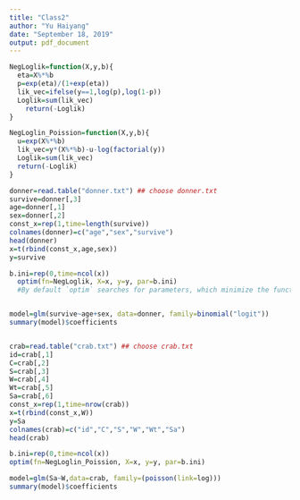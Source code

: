 ```yaml
---
title: "Class2"
author: "Yu Haiyang"
date: "September 18, 2019"
output: pdf_document
---
```



```r
NegLoglik=function(X,y,b){
  eta=X%*%b
  p=exp(eta)/(1+exp(eta))
  lik_vec=ifelse(y==1,log(p),log(1-p))
  Loglik=sum(lik_vec)
    return(-Loglik)
}

NegLoglin_Poission=function(X,y,b){
  u=exp(X%*%b)
  lik_vec=y*(X%*%b)-u-log(factorial(y))
  Loglik=sum(lik_vec)
  return(-Loglik)
}

donner=read.table("donner.txt") ## choose donner.txt
survive=donner[,3]
age=donner[,1]
sex=donner[,2]
const_x=rep(1,time=length(survive))
colnames(donner)=c("age","sex","survive")
head(donner)
x=t(rbind(const_x,age,sex))
y=survive

b.ini=rep(0,time=ncol(x))
  optim(fn=NegLoglik, X=x, y=y, par=b.ini)  
  #By default `optim` searches for parameters, which minimize the function `fn`.


model=glm(survive~age+sex, data=donner, family=binomial("logit"))
summary(model)$coefficients


crab=read.table("crab.txt") ## choose crab.txt
id=crab[,1]
C=crab[,2]
S=crab[,3]
W=crab[,4]
Wt=crab[,5]
Sa=crab[,6]
const_x=rep(1,time=nrow(crab))
x=t(rbind(const_x,W))
y=Sa
colnames(crab)=c("id","C","S","W","Wt","Sa")
head(crab)

b.ini=rep(0,time=ncol(x))
optim(fn=NegLoglin_Poission, X=x, y=y, par=b.ini)

model=glm(Sa~W,data=crab, family=(poisson(link=log)))
summary(model)$coefficients



```
